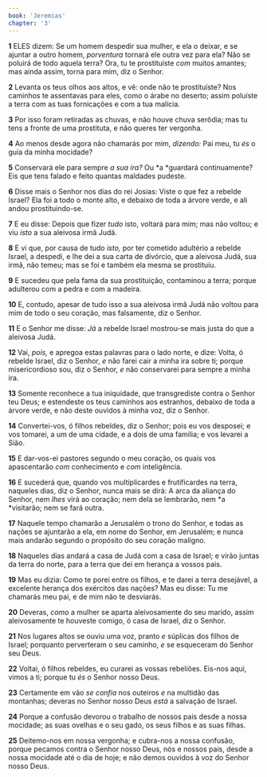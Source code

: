 ```yaml
---
book: 'Jeremias'
chapter: '3'
---
```


**1** ELES dizem: Se um homem despedir sua mulher, e ela o deixar, e se ajuntar a outro homem, _porventura_ tornará ele outra vez para ela? Não se poluirá de todo aquela terra? Ora, tu te prostituíste _com_ muitos amantes; mas ainda assim, torna para mim, diz o Senhor.

**2** Levanta os teus olhos aos altos, e vê: onde não te prostituíste? Nos caminhos te assentavas para eles, como o árabe no deserto; assim poluíste a terra com as tuas fornicações e com a tua malícia.

**3** Por isso foram retiradas as chuvas, e não houve chuva serôdia; mas tu tens a fronte de uma prostituta, e não queres ter vergonha.

**4** Ao menos desde agora não chamarás por mim, _dizendo:_ Pai meu, tu _és_ o guia da minha mocidade?

**5** Conservará ele para sempre _a sua ira?_ Ou *a *guardará continuamente? Eis que tens falado e feito quantas maldades pudeste.

**6** Disse mais o Senhor nos dias do rei Josias: Viste o que fez a rebelde Israel? Ela foi a todo o monte alto, e debaixo de toda a árvore verde, e ali andou prostituindo-se.

**7** E eu disse: Depois que fizer _tudo_ isto, voltará para mim; mas não voltou; e viu _isto_ a sua aleivosa irmã Judá.

**8** E vi que, por causa de tudo _isto,_ por ter cometido adultério a rebelde Israel, a despedi, e lhe dei a sua carta de divórcio, que a aleivosa Judá, sua irmã, não temeu; mas se foi e também ela mesma se prostituiu.

**9** E sucedeu que pela fama da sua prostituição, contaminou a terra; porque adulterou com a pedra e com a madeira.

**10** E, contudo, apesar de tudo isso a sua aleivosa irmã Judá não voltou para mim de todo o seu coração, mas falsamente, diz o Senhor.

**11** E o Senhor me disse: _Já_ a rebelde Israel mostrou-se mais justa do que a aleivosa Judá.

**12** Vai, _pois,_ e apregoa estas palavras para o lado norte, e dize: Volta, ó rebelde Israel, diz o Senhor, _e_ não farei cair a minha ira sobre ti; porque misericordioso sou, diz o Senhor, _e_ não conservarei para sempre a minha ira.

**13** Somente reconhece a tua iniquidade, que transgrediste contra o Senhor teu Deus; e estendeste os teus caminhos aos estranhos, debaixo de toda a árvore verde, e não deste ouvidos à minha voz, diz o Senhor.

**14** Convertei-vos, ó filhos rebeldes, diz o Senhor; pois eu vos desposei; e vos tomarei, a um de uma cidade, e a dois de uma família; e vos levarei a Sião.

**15** E dar-vos-ei pastores segundo o meu coração, os quais vos apascentarão _com_ conhecimento e _com_ inteligência.

**16** E sucederá que, quando vos multiplicardes e frutificardes na terra, naqueles dias, diz o Senhor, nunca mais se dirá: A arca da aliança do Senhor, nem _lhes_ virá ao coração; nem dela se lembrarão, nem *a *visitarão; nem se fará outra.

**17** Naquele tempo chamarão a Jerusalém o trono do Senhor, e todas as nações se ajuntarão a ela, em nome do Senhor, em Jerusalém; e nunca mais andarão segundo o propósito do seu coração maligno.

**18** Naqueles dias andará a casa de Judá com a casa de Israel; e virão juntas da terra do norte, para a terra que dei em herança a vossos pais.

**19** Mas eu dizia: Como te porei entre os filhos, e te darei a terra desejável, a excelente herança dos exércitos das nações? Mas eu disse: Tu me chamarás meu pai, e de mim não te desviarás.

**20** Deveras, _como_ a mulher se aparta aleivosamente do seu marido, assim aleivosamente te houveste comigo, ó casa de Israel, diz o Senhor.

**21** Nos lugares altos se ouviu uma voz, pranto _e_ súplicas dos filhos de Israel; porquanto perverteram o seu caminho, _e_ se esqueceram do Senhor seu Deus.

**22** Voltai, ó filhos rebeldes, eu curarei as vossas rebeliões. Eis-nos aqui, vimos a ti; porque tu _és_ o Senhor nosso Deus.

**23** Certamente em vão _se confia_ nos outeiros _e_ na multidão das montanhas; deveras no Senhor nosso Deus _está_ a salvação de Israel.

**24** Porque a confusão devorou o trabalho de nossos pais desde a nossa mocidade; as suas ovelhas e o seu gado, os seus filhos e as suas filhas.

**25** Deitemo-nos em nossa vergonha; e cubra-nos a nossa confusão, porque pecamos contra o Senhor nosso Deus, nós e nossos pais, desde a nossa mocidade até o dia de hoje; e não demos ouvidos à voz do Senhor nosso Deus.
